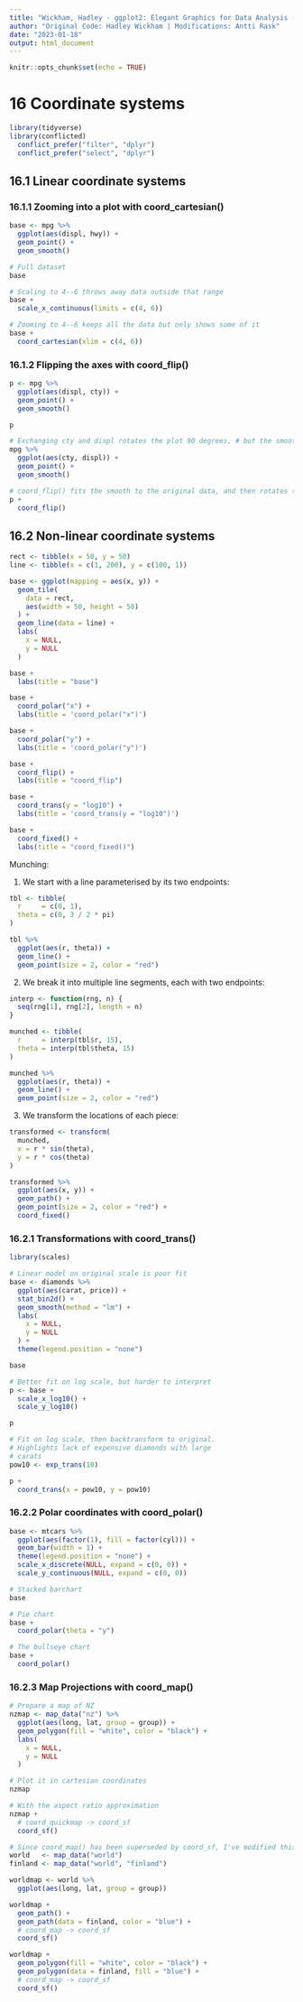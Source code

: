 ```yaml
---
title: "Wickham, Hadley - ggplot2: Elegant Graphics for Data Analysis (3rd ed.), Chapter 16 - Coordinate systems"
author: "Original Code: Hadley Wickham | Modifications: Antti Rask"
date: "2023-01-18"
output: html_document
---
```


```r
knitr::opts_chunk$set(echo = TRUE)
```

# 16 Coordinate systems

```r
library(tidyverse)
library(conflicted)
  conflict_prefer("filter", "dplyr")
  conflict_prefer("select", "dplyr")
```

## 16.1 Linear coordinate systems

### 16.1.1 Zooming into a plot with coord_cartesian()

```r
base <- mpg %>% 
  ggplot(aes(displ, hwy)) + 
  geom_point() + 
  geom_smooth()

# Full dataset
base

# Scaling to 4--6 throws away data outside that range
base +
  scale_x_continuous(limits = c(4, 6))

# Zooming to 4--6 keeps all the data but only shows some of it
base +
  coord_cartesian(xlim = c(4, 6))
```

### 16.1.2 Flipping the axes with coord_flip()

```r
p <- mpg %>%
  ggplot(aes(displ, cty)) +
  geom_point() + 
  geom_smooth()

p

# Exchanging cty and displ rotates the plot 90 degrees, # but the smooth is fit to the rotated data.
mpg %>%
  ggplot(aes(cty, displ)) + 
  geom_point() + 
  geom_smooth()

# coord_flip() fits the smooth to the original data, and then rotates the output
p +
  coord_flip()
```

## 16.2 Non-linear coordinate systems

```r
rect <- tibble(x = 50, y = 50)
line <- tibble(x = c(1, 200), y = c(100, 1))

base <- ggplot(mapping = aes(x, y)) +
  geom_tile(
    data = rect,
    aes(width = 50, height = 50)
  ) + 
  geom_line(data = line) + 
  labs(
    x = NULL,
    y = NULL
  )

base +
  labs(title = "base")

base +
  coord_polar("x") +
  labs(title = 'coord_polar("x")')

base +
  coord_polar("y") +
  labs(title = 'coord_polar("y")')

base +
  coord_flip() +
  labs(title = "coord_flip")

base +
  coord_trans(y = "log10") +
  labs(title = 'coord_trans(y = "log10")')

base +
  coord_fixed() +
  labs(title = "coord_fixed()")
```

Munching:

1. We start with a line parameterised by its two endpoints:
```r
tbl <- tibble(
  r     = c(0, 1),
  theta = c(0, 3 / 2 * pi)
)

tbl %>%
  ggplot(aes(r, theta)) + 
  geom_line() + 
  geom_point(size = 2, color = "red")
```

2. We break it into multiple line segments, each with two endpoints:
```r
interp <- function(rng, n) {
  seq(rng[1], rng[2], length = n)
}

munched <- tibble(
  r     = interp(tbl$r, 15),
  theta = interp(tbl$theta, 15)
)

munched %>%
  ggplot(aes(r, theta)) + 
  geom_line() + 
  geom_point(size = 2, color = "red")
```

3. We transform the locations of each piece:
```r
transformed <- transform(
  munched,
  x = r * sin(theta),
  y = r * cos(theta)
)

transformed %>%
  ggplot(aes(x, y)) + 
  geom_path() + 
  geom_point(size = 2, color = "red") + 
  coord_fixed()
```

### 16.2.1 Transformations with coord_trans()

```r
library(scales)

# Linear model on original scale is poor fit
base <- diamonds %>% 
  ggplot(aes(carat, price)) + 
  stat_bin2d() + 
  geom_smooth(method = "lm") + 
  labs(
    x = NULL,
    y = NULL
  ) +
  theme(legend.position = "none")

base

# Better fit on log scale, but harder to interpret
p <- base +
  scale_x_log10() + 
  scale_y_log10()

p

# Fit on log scale, then backtransform to original.
# Highlights lack of expensive diamonds with large
# carats
pow10 <- exp_trans(10)

p +
  coord_trans(x = pow10, y = pow10)
```

### 16.2.2 Polar coordinates with coord_polar()

```r
base <- mtcars %>% 
  ggplot(aes(factor(1), fill = factor(cyl))) +
  geom_bar(width = 1) +
  theme(legend.position = "none") +
  scale_x_discrete(NULL, expand = c(0, 0)) +
  scale_y_continuous(NULL, expand = c(0, 0))

# Stacked barchart
base

# Pie chart
base +
  coord_polar(theta = "y")

# The bullseye chart
base +
  coord_polar()
```

### 16.2.3 Map Projections with coord_map()

```r
# Prepare a map of NZ
nzmap <- map_data("nz") %>%
  ggplot(aes(long, lat, group = group)) +
  geom_polygon(fill = "white", color = "black") +
  labs(
    x = NULL,
    y = NULL
  )

# Plot it in cartesian coordinates
nzmap

# With the aspect ratio approximation
nzmap +
  # coord_quickmap -> coord_sf
  coord_sf()
```

```r
# Since coord_map() has been superseded by coord_sf, I've modified this code to use that instead
world   <- map_data("world")
finland <- map_data("world", "finland")

worldmap <- world %>% 
  ggplot(aes(long, lat, group = group))

worldmap +
  geom_path() +
  geom_path(data = finland, color = "blue") +
  # coord_map -> coord_sf
  coord_sf()

worldmap +
  geom_polygon(fill = "white", color = "black") +
  geom_polygon(data = finland, fill = "blue") +
  # coord_map -> coord_sf
  coord_sf()
```
